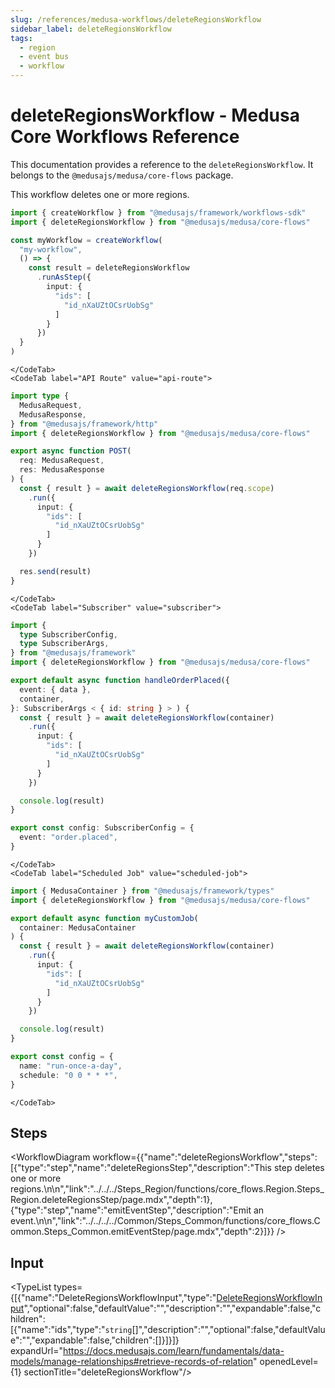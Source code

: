 ```yaml
---
slug: /references/medusa-workflows/deleteRegionsWorkflow
sidebar_label: deleteRegionsWorkflow
tags:
  - region
  - event bus
  - workflow
---
```



# deleteRegionsWorkflow - Medusa Core Workflows Reference

This documentation provides a reference to the `deleteRegionsWorkflow`. It belongs to the `@medusajs/medusa/core-flows` package.

This workflow deletes one or more regions.

<SourceCodeLink link="https://github.com/medusajs/medusa/blob/1758bfb8d042fa9fc82f23c36ccd61e4a439448e/packages/core/core-flows/src/region/workflows/delete-regions.ts#L16" />

<CodeTabs group="workflow-exection">
    <CodeTab label="Another Workflow" value="another-workflow">
    
```ts title="src/workflows/my-workflow.ts"
import { createWorkflow } from "@medusajs/framework/workflows-sdk"
import { deleteRegionsWorkflow } from "@medusajs/medusa/core-flows"

const myWorkflow = createWorkflow(
  "my-workflow",
  () => {
    const result = deleteRegionsWorkflow
      .runAsStep({
        input: {
          "ids": [
            "id_nXaUZtOCsrUobSg"
          ]
        }
      })
  }
)
```

    </CodeTab>
    <CodeTab label="API Route" value="api-route">
    
```ts title="src/api/workflow/route.ts"
import type {
  MedusaRequest,
  MedusaResponse,
} from "@medusajs/framework/http"
import { deleteRegionsWorkflow } from "@medusajs/medusa/core-flows"

export async function POST(
  req: MedusaRequest,
  res: MedusaResponse
) {
  const { result } = await deleteRegionsWorkflow(req.scope)
    .run({
      input: {
        "ids": [
          "id_nXaUZtOCsrUobSg"
        ]
      }
    })

  res.send(result)
}
```

    </CodeTab>
    <CodeTab label="Subscriber" value="subscriber">
    
```ts title="src/subscribers/order-placed.ts"
import {
  type SubscriberConfig,
  type SubscriberArgs,
} from "@medusajs/framework"
import { deleteRegionsWorkflow } from "@medusajs/medusa/core-flows"

export default async function handleOrderPlaced({
  event: { data },
  container,
}: SubscriberArgs < { id: string } > ) {
  const { result } = await deleteRegionsWorkflow(container)
    .run({
      input: {
        "ids": [
          "id_nXaUZtOCsrUobSg"
        ]
      }
    })

  console.log(result)
}

export const config: SubscriberConfig = {
  event: "order.placed",
}
```

    </CodeTab>
    <CodeTab label="Scheduled Job" value="scheduled-job">
    
```ts title="src/jobs/message-daily.ts"
import { MedusaContainer } from "@medusajs/framework/types"
import { deleteRegionsWorkflow } from "@medusajs/medusa/core-flows"

export default async function myCustomJob(
  container: MedusaContainer
) {
  const { result } = await deleteRegionsWorkflow(container)
    .run({
      input: {
        "ids": [
          "id_nXaUZtOCsrUobSg"
        ]
      }
    })

  console.log(result)
}

export const config = {
  name: "run-once-a-day",
  schedule: "0 0 * * *",
}
```

    </CodeTab>
  </CodeTabs>

## Steps

<WorkflowDiagram workflow={{"name":"deleteRegionsWorkflow","steps":[{"type":"step","name":"deleteRegionsStep","description":"This step deletes one or more regions.\n\n","link":"../../../Steps_Region/functions/core_flows.Region.Steps_Region.deleteRegionsStep/page.mdx","depth":1},{"type":"step","name":"emitEventStep","description":"Emit an event.\n\n","link":"../../../../Common/Steps_Common/functions/core_flows.Common.Steps_Common.emitEventStep/page.mdx","depth":2}]}} />

## Input

<TypeList types={[{"name":"DeleteRegionsWorkflowInput","type":"[DeleteRegionsWorkflowInput](../../../../types/core_flows.DeleteRegionsWorkflowInput/page.mdx)","optional":false,"defaultValue":"","description":"","expandable":false,"children":[{"name":"ids","type":"`string`[]","description":"","optional":false,"defaultValue":"","expandable":false,"children":[]}]}]} expandUrl="https://docs.medusajs.com/learn/fundamentals/data-models/manage-relationships#retrieve-records-of-relation" openedLevel={1} sectionTitle="deleteRegionsWorkflow"/>
